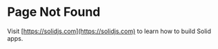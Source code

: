
<Title>Not Found</Title>
<HttpStatusCode code={404} />

# Page Not Found

Visit [https://solidjs.com](https://solidjs.com) to learn how to build Solid apps.
